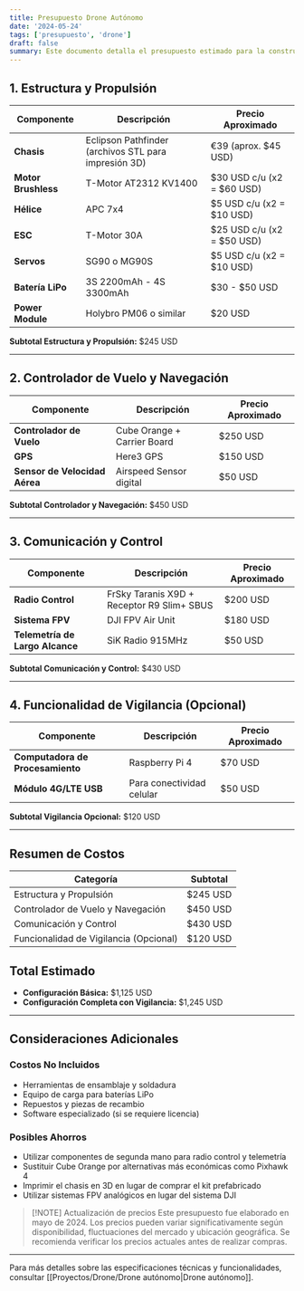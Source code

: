 ```yaml
---
title: Presupuesto Drone Autónomo
date: '2024-05-24'
tags: ['presupuesto', 'drone']
draft: false
summary: Este documento detalla el presupuesto estimado para la construcción del drone autónomo basado en el modelo Eclipson Pathfinder. Los precios son aproximados y pueden variar según disponibilidad y ubicación geográfica.
---
```


## 1. Estructura y Propulsión

| **Componente** | **Descripción** | **Precio Aproximado** |
|----------------|-----------------|------------------------|
| **Chasis** | Eclipson Pathfinder (archivos STL para impresión 3D) | €39 (aprox. $45 USD) |
| **Motor Brushless** | T-Motor AT2312 KV1400 | $30 USD c/u (x2 = $60 USD) |
| **Hélice** | APC 7x4 | $5 USD c/u (x2 = $10 USD) |
| **ESC** | T-Motor 30A | $25 USD c/u (x2 = $50 USD) |
| **Servos** | SG90 o MG90S | $5 USD c/u (x2 = $10 USD) |
| **Batería LiPo** | 3S 2200mAh - 4S 3300mAh | $30 - $50 USD |
| **Power Module** | Holybro PM06 o similar | $20 USD |

**Subtotal Estructura y Propulsión:** $245 USD

---

## 2. Controlador de Vuelo y Navegación

| **Componente** | **Descripción** | **Precio Aproximado** |
|----------------|-----------------|------------------------|
| **Controlador de Vuelo** | Cube Orange + Carrier Board | $250 USD |
| **GPS** | Here3 GPS | $150 USD |
| **Sensor de Velocidad Aérea** | Airspeed Sensor digital | $50 USD |

**Subtotal Controlador y Navegación:** $450 USD

---

## 3. Comunicación y Control

| **Componente** | **Descripción** | **Precio Aproximado** |
|----------------|-----------------|------------------------|
| **Radio Control** | FrSky Taranis X9D + Receptor R9 Slim+ SBUS | $200 USD |
| **Sistema FPV** | DJI FPV Air Unit | $180 USD |
| **Telemetría de Largo Alcance** | SiK Radio 915MHz | $50 USD |

**Subtotal Comunicación y Control:** $430 USD

---

## 4. Funcionalidad de Vigilancia (Opcional)

| **Componente** | **Descripción** | **Precio Aproximado** |
|----------------|-----------------|------------------------|
| **Computadora de Procesamiento** | Raspberry Pi 4 | $70 USD |
| **Módulo 4G/LTE USB** | Para conectividad celular | $50 USD |

**Subtotal Vigilancia Opcional:** $120 USD

---

## Resumen de Costos

| **Categoría** | **Subtotal** |
|---------------|--------------|
| Estructura y Propulsión | $245 USD |
| Controlador de Vuelo y Navegación | $450 USD |
| Comunicación y Control | $430 USD |
| Funcionalidad de Vigilancia (Opcional) | $120 USD |

## Total Estimado

- **Configuración Básica:** $1,125 USD
- **Configuración Completa con Vigilancia:** $1,245 USD

---

## Consideraciones Adicionales

### Costos No Incluidos
- Herramientas de ensamblaje y soldadura
- Equipo de carga para baterías LiPo
- Repuestos y piezas de recambio
- Software especializado (si se requiere licencia)

### Posibles Ahorros
- Utilizar componentes de segunda mano para radio control y telemetría
- Sustituir Cube Orange por alternativas más económicas como Pixhawk 4
- Imprimir el chasis en 3D en lugar de comprar el kit prefabricado
- Utilizar sistemas FPV analógicos en lugar del sistema DJI

> [!NOTE] Actualización de precios
> Este presupuesto fue elaborado en mayo de 2024. Los precios pueden variar significativamente según disponibilidad, fluctuaciones del mercado y ubicación geográfica. Se recomienda verificar los precios actuales antes de realizar compras.

---

Para más detalles sobre las especificaciones técnicas y funcionalidades, consultar [[Proyectos/Drone/Drone autónomo|Drone autónomo]].